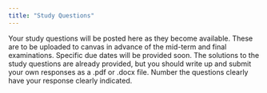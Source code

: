 ```yaml
---
title: "Study Questions"
---
```


Your study questions will be posted here as they become available.  These are to be uploaded to canvas in advance of the mid-term and final examinations.  Specific due dates will be provided soon.  The solutions to the study questions are already provided, but you should write up and submit your own responses as a .pdf or .docx file.  Number the questions clearly have your response clearly indicated.